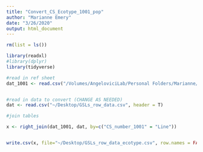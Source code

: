 ```yaml
---
title: "Convert_CS_Ecotype_1001_pop"
author: "Marianne Emery"
date: "3/26/2020"
output: html_document
---
```


```r
rm(list = ls())

library(readxl)
#library(dplyr)
library(tidyverse)
```

```r

#read in ref sheet
dat_1001 <- read.csv("/Volumes/AngeloviciLab/Personal Folders/Marianne/Database/reference_sheets/1001_pop_ecotypes_MLE.csv", header = T)


#read in data to convert (CHANGE AS NEEDED)
dat <- read.csv("~/Desktop/GSLs_row_data.csv", header = T)

```


```r

#join tables

x <- right_join(dat_1001, dat, by=c("CS_number_1001" = "Line"))


write.csv(x, file="~/Desktop/GSLs_row_data_ecotype.csv", row.names = FALSE)


```

